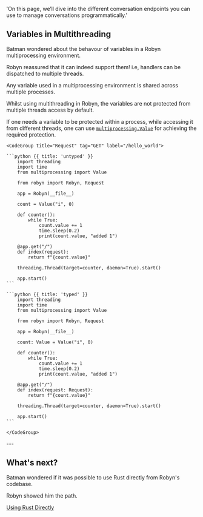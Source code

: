   'On this page, we’ll dive into the different conversation endpoints you can use to manage conversations programmatically.'

## Variables in Multithreading

Batman wondered about the behavour of variables in a Robyn multiprocessing environment.

Robyn reassured that it can indeed support them! i.e, handlers can be dispatched to multiple threads.

Any variable used in a multiprocessing environment is shared across multiple processes.

Whilst using multithreading in Robyn, the variables are not protected from multiple threads access by default.

<Row>
<Col>

If one needs a variable to be protected within a process, while accessing it from different threads, one can use <a href="https://docs.python.org/3/library/multiprocessing.html#multiprocessing.Value">`multiprocessing.Value`</a> for achieving the required protection.

</Col>
  <Col sticky>

    <CodeGroup title="Request" tag="GET" label="/hello_world">

    ```python {{ title: 'untyped' }}  
        import threading
        import time
        from multiprocessing import Value

        from robyn import Robyn, Request

        app = Robyn(__file__)

        count = Value("i", 0)

        def counter():
            while True:
                count.value += 1
                time.sleep(0.2)
                print(count.value, "added 1")

        @app.get("/")
        def index(request):
            return f"{count.value}"

        threading.Thread(target=counter, daemon=True).start()

        app.start()
    ```

    ```python {{ title: 'typed' }}
        import threading
        import time
        from multiprocessing import Value

        from robyn import Robyn, Request

        app = Robyn(__file__)

        count: Value = Value("i", 0)

        def counter():
            while True:
                count.value += 1
                time.sleep(0.2)
                print(count.value, "added 1")

        @app.get("/")
        def index(request: Request):
            return f"{count.value}"

        threading.Thread(target=counter, daemon=True).start()

        app.start()
    ```

    </CodeGroup>
  </Col>
</Row>
---


## What's next?


Batman wondered if it was possible to use Rust directly from Robyn's codebase.

Robyn showed him the path.

[Using Rust Directly](/documentation/api_reference/using_rust_directly)





